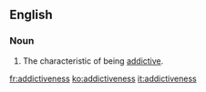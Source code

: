 ==English==

===Noun===
{{en-noun|-}}
# The characteristic of being [[addictive]].

[[fr:addictiveness]]
[[ko:addictiveness]]
[[it:addictiveness]]